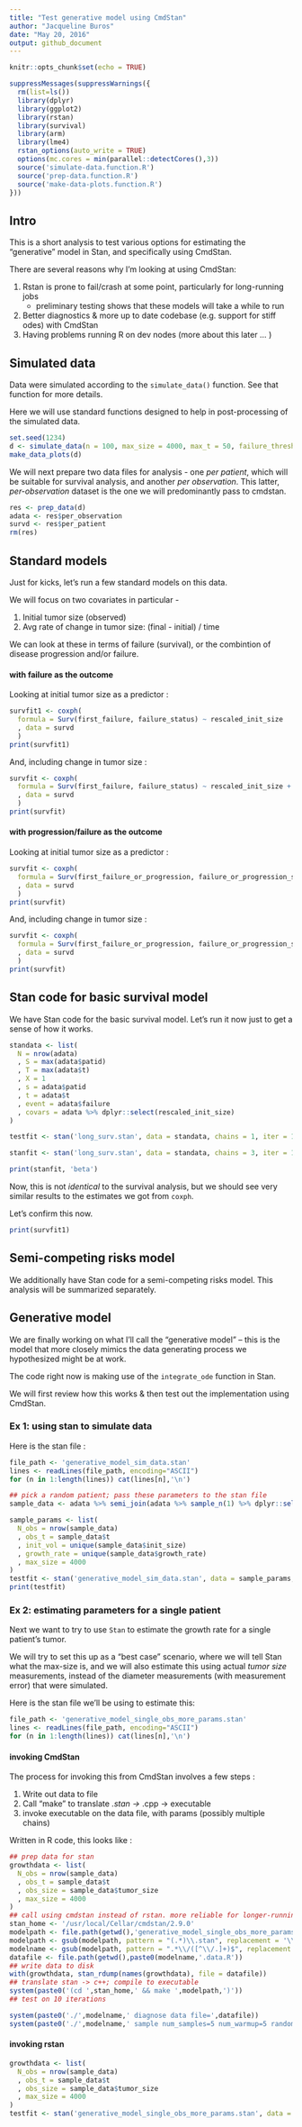 ```yaml
---
title: "Test generative model using CmdStan"
author: "Jacqueline Buros"
date: "May 20, 2016"
output: github_document
---
```


```r
knitr::opts_chunk$set(echo = TRUE)
```

```r
suppressMessages(suppressWarnings({
  rm(list=ls())
  library(dplyr)
  library(ggplot2)
  library(rstan)
  library(survival)
  library(arm)
  library(lme4)
  rstan_options(auto_write = TRUE)
  options(mc.cores = min(parallel::detectCores(),3))
  source('simulate-data.function.R')
  source('prep-data.function.R')
  source('make-data-plots.function.R')
}))
```

## Intro

This is a short analysis to test various options for estimating the "generative" model in Stan,
and specifically using CmdStan. 

There are several reasons why I'm looking at using CmdStan:

1. Rstan is prone to fail/crash at some point, particularly for long-running jobs
    - preliminary testing shows that these models will take a while to run
2. Better diagnostics & more up to date codebase (e.g. support for stiff odes) with CmdStan
3. Having problems running R on dev nodes (more about this later ... )

## Simulated data

Data were simulated according to the `simulate_data()` function. See that function for more details.

Here we will use standard functions designed to help in post-processing of the simulated data.

```r
set.seed(1234)
d <- simulate_data(n = 100, max_size = 4000, max_t = 50, failure_threshold = 4, progression_threshold = 3)
make_data_plots(d)
```

We will next prepare two data files for analysis - one _per patient_, which will be suitable for survival analysis, and another _per observation_. This latter, _per-observation_ dataset is the one we will predominantly pass to cmdstan.

```r
res <- prep_data(d)
adata <- res$per_observation
survd <- res$per_patient
rm(res)
```

## Standard models 

Just for kicks, let's run a few standard models on this data. 

We will focus on two covariates in particular - 

1. Initial tumor size (observed)
2. Avg rate of change in tumor size: (final - initial) / time

We can look at these in terms of failure (survival), or the combintion of disease progression and/or failure. 

#### with failure as the outcome 

Looking at initial tumor size as a predictor : 

```r

survfit1 <- coxph(
  formula = Surv(first_failure, failure_status) ~ rescaled_init_size
  , data = survd
  )
print(survfit1)
```


And, including change in tumor size : 

```r

survfit <- coxph(
  formula = Surv(first_failure, failure_status) ~ rescaled_init_size + rescaled_growth_rate
  , data = survd
  )
print(survfit)
```

#### with progression/failure as the outcome 

Looking at initial tumor size as a predictor : 

```r

survfit <- coxph(
  formula = Surv(first_failure_or_progression, failure_or_progression_status) ~ rescaled_init_size
  , data = survd
  )
print(survfit)
```


And, including change in tumor size : 

```r
survfit <- coxph(
  formula = Surv(first_failure_or_progression, failure_or_progression_status) ~ rescaled_init_size + rescaled_growth_rate
  , data = survd
  )
print(survfit)
```


## Stan code for basic survival model 

We have Stan code for the basic survival model. Let's run it now just to get a sense of how it works.

```r
standata <- list(
  N = nrow(adata)
  , S = max(adata$patid)
  , T = max(adata$t)
  , X = 1
  , s = adata$patid
  , t = adata$t
  , event = adata$failure
  , covars = adata %>% dplyr::select(rescaled_init_size)
)

testfit <- stan('long_surv.stan', data = standata, chains = 1, iter = 10)

stanfit <- stan('long_surv.stan', data = standata, chains = 3, iter = 1000)

print(stanfit, 'beta')
```

Now, this is not _identical_ to the survival analysis, but we should see very similar results to the estimates we got from `coxph`.

Let's confirm this now.

```r
print(survfit1)
```

## Semi-competing risks model 

We additionally have Stan code for a semi-competing risks model. This analysis will be summarized separately.

## Generative model 

We are finally working on what I'll call the "generative model" -- this is the model that more closely mimics the data generating process we hypothesized might be at work.

The code right now is making use of the `integrate_ode` function in Stan. 

We will first review how this works & then test out the implementation using CmdStan.

### Ex 1: using stan to simulate data

Here is the stan file :

```r
file_path <- 'generative_model_sim_data.stan'
lines <- readLines(file_path, encoding="ASCII")
for (n in 1:length(lines)) cat(lines[n],'\n')
```

```r
## pick a random patient; pass these parameters to the stan file 
sample_data <- adata %>% semi_join(adata %>% sample_n(1) %>% dplyr::select(patid), by = 'patid')

sample_params <- list(
  N_obs = nrow(sample_data)
  , obs_t = sample_data$t
  , init_vol = unique(sample_data$init_size)
  , growth_rate = unique(sample_data$growth_rate)
  , max_size = 4000
)
testfit <- stan('generative_model_sim_data.stan', data = sample_params, chains = 1, iter = 100, algorithm = 'Fixed_param')
print(testfit)
```

### Ex 2: estimating parameters for a single patient 

Next we want to try to use `Stan` to estimate the growth rate for a single patient's tumor.

We will try to set this up as a "best case" scenario, where we will tell Stan what the max-size is, and we will also estimate this using actual _tumor size_ measurements, instead of the diameter measurements (with measurement error) that were simulated. 

Here is the stan file we'll be using to estimate this:

```r
file_path <- 'generative_model_single_obs_more_params.stan'
lines <- readLines(file_path, encoding="ASCII")
for (n in 1:length(lines)) cat(lines[n],'\n')
```

#### invoking CmdStan

The process for invoking this from CmdStan involves a few steps : 

1. Write out data to file
2. Call "make" to translate *.stan -> *.cpp -> executable
3. invoke executable on the data file, with params (possibly multiple chains)

Written in R code, this looks like : 

```r
## prep data for stan
growthdata <- list(
  N_obs = nrow(sample_data)
  , obs_t = sample_data$t
  , obs_size = sample_data$tumor_size
  , max_size = 4000
)
## call using cmdstan instead of rstan. more reliable for longer-running models
stan_home <- '/usr/local/Cellar/cmdstan/2.9.0'
modelpath <- file.path(getwd(),'generative_model_single_obs_more_params.stan')
modelpath <- gsub(modelpath, pattern = "(.*)\\.stan", replacement = '\\1')
modelname <- gsub(modelpath, pattern = ".*\\/([^\\/.]+)$", replacement = "\\1")
datafile <- file.path(getwd(),paste0(modelname,'.data.R'))
## write data to disk
with(growthdata, stan_rdump(names(growthdata), file = datafile))
## translate stan -> c++; compile to executable
system(paste0('(cd ',stan_home,' && make ',modelpath,')'))
## test on 10 iterations

system(paste0('./',modelname,' diagnose data file=',datafile))
system(paste0('./',modelname,' sample num_samples=5 num_warmup=5 random seed=12345 data file=',datafile))
```

#### invoking rstan

```r
growthdata <- list(
  N_obs = nrow(sample_data)
  , obs_t = sample_data$t
  , obs_size = sample_data$tumor_size
  , max_size = 4000
)
testfit <- stan('generative_model_single_obs_more_params.stan', data = growthdata, iter=10, chains = 1)
```


